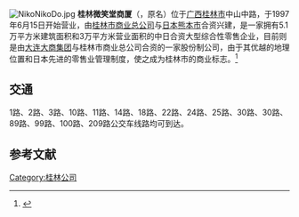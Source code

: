 {{onesource|time=2014-12-06T03:11:17+00:00}}
{{coord|25.28108557|110.29049085|display=title}}
[[File:NikoNikoDo.jpg|thumb]]
'''桂林微笑堂商厦'''（{{lang-en|'''Guilin Wei Xiao Tang Plaza'''}}，原名{{lang|en|'''Guilin Niko Niko Do Plaza'''}}）位于[[广西壮族自治区|广西]][[桂林市|桂林市]]中山中路，于1997年6月15日开始营业，由[[桂林市商业总公司|桂林市商业总公司]]与[[日本|日本]][[熊本市|熊本市]]{{tsl|ja|ニコニコ堂|微笑堂株式会社}}合资兴建，是一家拥有5.1万平方米建筑面积和3万平方米营业面积的中日合资大型综合性零售企业，目前则是由[[大商集团|大连大商集团]]与桂林市商业总公司合资的一家股份制公司，由于其优越的地理位置和日本先进的零售业管理制度，使之成为桂林市的商业标志。<ref>{{cite web|url=http://www.guilininvest.cn/chinese/show/showdetail.aspx?id=24365|title=桂林微笑堂商厦|deadurl=yes|archiveurl=https://web.archive.org/web/20141209210740/http://www.guilininvest.cn/chinese/show/showdetail.aspx?id=24365|archivedate=2014-12-09}}</ref>

== 交通 ==
1路、2路、3路、10路、11路、14路、18路、22路、24路、25路、30路、30路、89路、99路、100路、209路公交车线路均可到达。

== 参考文献 ==
{{reflist}}

{{小作品}}
[[Category:桂林公司|Category:桂林公司]]